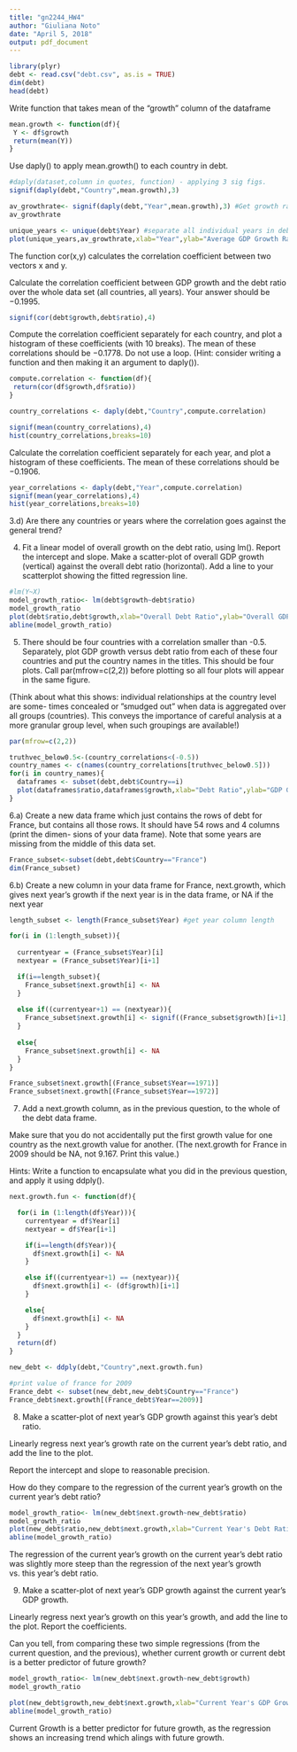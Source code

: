 ```yaml
---
title: "gn2244_HW4"
author: "Giuliana Noto"
date: "April 5, 2018"
output: pdf_document
---
```


```r
library(plyr)
debt <- read.csv("debt.csv", as.is = TRUE)
dim(debt)
head(debt)
```

Write function that takes mean of the "growth" column of the dataframe 
```r
mean.growth <- function(df){
 Y <- df$growth
 return(mean(Y))
}
```

Use daply() to apply mean.growth() to each country in debt.
```r
#daply(dataset,column in quotes, function) - applying 3 sig figs. 
signif(daply(debt,"Country",mean.growth),3) 
```

```r
av_growthrate<- signif(daply(debt,"Year",mean.growth),3) #Get growth rate per year 
av_growthrate

unique_years <- unique(debt$Year) #separate all individual years in debt$Years 
plot(unique_years,av_growthrate,xlab="Year",ylab="Average GDP Growth Rate",main="Average GDP Growth Rate per Year")

```

The function cor(x,y) calculates the correlation coefficient between two vectors x and y.

Calculate the correlation coefficient between GDP growth and the debt ratio over the whole data set (all countries, all years). Your answer should be −0.1995.
```r
signif(cor(debt$growth,debt$ratio),4)
```

Compute the correlation coefficient separately for each country, and plot a histogram of these coefficients (with 10 breaks). The mean of these correlations should be −0.1778. Do not use a loop. (Hint: consider writing a function and then making it an argument to daply()).
```r
compute.correlation <- function(df){
 return(cor(df$growth,df$ratio))
}

country_correlations <- daply(debt,"Country",compute.correlation)

signif(mean(country_correlations),4)
hist(country_correlations,breaks=10)

```

Calculate the correlation coefficient separately for each year, and plot a histogram of these coefficients. The mean of these correlations should be −0.1906.
```r
year_correlations <- daply(debt,"Year",compute.correlation)
signif(mean(year_correlations),4)
hist(year_correlations,breaks=10)
```

3.d) Are there any countries or years where the correlation goes against the general trend?


4) Fit a linear model of overall growth on the debt ratio, using lm(). Report the intercept and slope. Make a scatter-plot of overall GDP growth (vertical) against the overall debt ratio (horizontal). Add a line to your scatterplot showing the fitted regression line.
```r
#lm(Y~X)
model_growth_ratio<- lm(debt$growth~debt$ratio)
model_growth_ratio
plot(debt$ratio,debt$growth,xlab="Overall Debt Ratio",ylab="Overall GDP Growth",main="Debt Ratio vs. GDP Growth",col="blue")
abline(model_growth_ratio)
```

5) There should be four countries with a correlation smaller than -0.5. Separately, plot GDP growth versus debt ratio from each of these four countries and put the country names in the titles. This should be four plots. Call par(mfrow=c(2,2)) before plotting so all four plots will appear in the same figure.

(Think about what this shows: individual relationships at the country level are some- times concealed or ”smudged out” when data is aggregated over all groups (countries). This conveys the importance of careful analysis at a more granular group level, when such groupings are available!)
```r
par(mfrow=c(2,2))

truthvec_below0.5<-(country_correlations<(-0.5))
country_names <- c(names(country_correlations[truthvec_below0.5]))
for(i in country_names){
  dataframes <- subset(debt,debt$Country==i)
  plot(dataframes$ratio,dataframes$growth,xlab="Debt Ratio",ylab="GDP Growth",main=i)
}

```

6.a) Create a new data frame which just contains the rows of debt for France, but contains all those rows. It should have 54 rows and 4 columns (print the dimen- sions of your data frame). Note that some years are missing from the middle of this data set.
```r
France_subset<-subset(debt,debt$Country=="France")
dim(France_subset)
```

6.b) Create a new column in your data frame for France, next.growth, which gives next year’s growth if the next year is in the data frame, or NA if the next year
```r

length_subset <- length(France_subset$Year) #get year column length 

for(i in (1:length_subset)){
  
  currentyear = (France_subset$Year)[i]
  nextyear = (France_subset$Year)[i+1]

  if(i==length_subset){
    France_subset$next.growth[i] <- NA 
  }
  
  else if((currentyear+1) == (nextyear)){
    France_subset$next.growth[i] <- signif((France_subset$growth)[i+1],4)
  }
  
  else{
    France_subset$next.growth[i] <- NA
  }
}

France_subset$next.growth[(France_subset$Year==1971)]
France_subset$next.growth[(France_subset$Year==1972)]
```

7) Add a next.growth column, as in the previous question, to the whole of the debt data frame.

Make sure that you do not accidentally put the first growth value for one country as the next.growth value for another. (The next.growth for France in 2009 should be NA, not 9.167. Print this value.) 

Hints: Write a function to encapsulate what you did in the previous question, and apply it using ddply().
```r

next.growth.fun <- function(df){

  for(i in (1:length(df$Year))){ 
    currentyear = df$Year[i]
    nextyear = df$Year[i+1]

    if(i==length(df$Year)){ 
      df$next.growth[i] <- NA
    }

    else if((currentyear+1) == (nextyear)){
      df$next.growth[i] <- (df$growth)[i+1]
    }

    else{
      df$next.growth[i] <- NA
    }
  }
  return(df)
}

new_debt <- ddply(debt,"Country",next.growth.fun)

#print value of france for 2009 
France_debt <- subset(new_debt,new_debt$Country=="France")
France_debt$next.growth[(France_debt$Year==2009)]
```

8) Make a scatter-plot of next year’s GDP growth against this year’s debt ratio.

Linearly regress next year’s growth rate on the current year’s debt ratio, and add the line to the plot. 

Report the intercept and slope to reasonable precision. 

How do they compare to the regression of the current year’s growth on the current year’s debt ratio?
```r
model_growth_ratio<- lm(new_debt$next.growth~new_debt$ratio)
model_growth_ratio
plot(new_debt$ratio,new_debt$next.growth,xlab="Current Year's Debt Ratio",ylab="Next Year's GDP Growth",main="Next Year's GDP Growth against Current Year's Debt Ratio",col="blue")
abline(model_growth_ratio)


```
The regression of the current year’s growth on the current year’s debt ratio was slightly more steep than the regression of the next year's growth vs. this year's debt ratio. 

9. Make a scatter-plot of next year’s GDP growth against the current year’s GDP growth.

Linearly regress next year’s growth on this year’s growth, and add the line to the plot. Report the coefficients. 

Can you tell, from comparing these two simple regressions (from the current question, and the previous), whether current growth or current debt is a better predictor of future growth?
```r

model_growth_ratio<- lm(new_debt$next.growth~new_debt$growth)
model_growth_ratio

plot(new_debt$growth,new_debt$next.growth,xlab="Current Year's GDP Growth",ylab="Next Year's GDP Growth",main="Next year’s GDP growth against the current year’s GDP growth", col="blue")
abline(model_growth_ratio)
```
Current Growth is a better predictor for future growth, as the regression shows an increasing trend which alings with future growth. 

